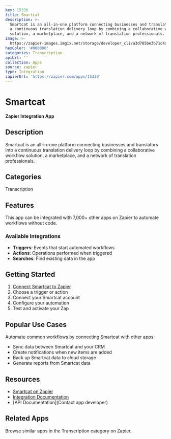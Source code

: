 ```yaml
---
key: 15330
title: Smartcat
description: >-
  Smartcat is an all-in-one platform connecting businesses and translators into
  a continuous translation delivery loop by combining a collaborative workflow
  solution, a marketplace, and a network of translation professionals.
image: >-
  https://zapier-images.imgix.net/storage/developer_cli/a3d785be3b71c4a37cfea17c69d8bced_4.png?auto=format%2Ccompress&ixlib=python-3.0.0&q=50
hexColor: '#000000'
categories: Transcription
apiUrl: ''
collection: Apps
source: zapier
type: Integration
zapierUrl: 'https://zapier.com/apps/15330'
---
```

# Smartcat

**Zapier Integration App**

## Description

Smartcat is an all-in-one platform connecting businesses and translators into a continuous translation delivery loop by combining a collaborative workflow solution, a marketplace, and a network of translation professionals.

## Categories

Transcription

## Features

This app can be integrated with 7,000+ other apps on Zapier to automate workflows without code.

### Available Integrations

- **Triggers**: Events that start automated workflows
- **Actions**: Operations performed when triggered
- **Searches**: Find existing data in the app

## Getting Started

1. [Connect Smartcat to Zapier](https://zapier.com/apps/15330)
2. Choose a trigger or action
3. Connect your Smartcat account
4. Configure your automation
5. Test and activate your Zap

## Popular Use Cases

Automate common workflows by connecting Smartcat with other apps:

- Sync data between Smartcat and your CRM
- Create notifications when new items are added
- Back up Smartcat data to cloud storage
- Generate reports from Smartcat data

## Resources

- [Smartcat on Zapier](https://zapier.com/apps/15330)
- [Integration Documentation](https://zapier.com/apps/15330/integrations)
- [API Documentation](Contact app developer)

## Related Apps

Browse similar apps in the Transcription category on Zapier.
